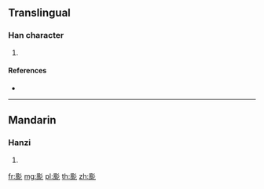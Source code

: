 {{character info/new}}
==Translingual==

===Han character===
{{Han char|rn=182|rad=風|as=03|sn=12|four=72212|canj=HNHHH}}

# {{defn|Han|sort=風03}}

====References====
* {{Han ref|kx=1411.140|dkj=43767|hdz=74481.060|uh=98A9|ud=39081|bh=DCAD|bd=56493}}

----

==Mandarin==

===Hanzi===
{{cmn-hanzi|pin=[[biāo]] ([[biao1]]), [[diū]] ([[diu1]])|wg=piao<sup>1</sup>, tiu<sup>1</sup>}}

# {{defn|lang=cmn|sort=風03}}

[[fr:颩]]
[[mg:颩]]
[[pl:颩]]
[[th:颩]]
[[zh:颩]]